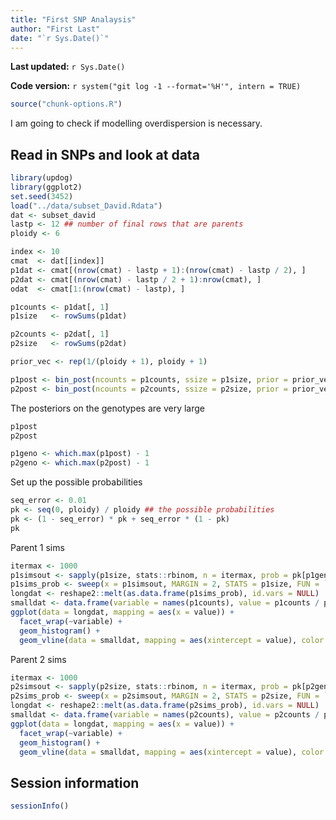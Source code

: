 ```yaml
---
title: "First SNP Analaysis"
author: "First Last"
date: "`r Sys.Date()`"
---
```


**Last updated:** `r Sys.Date()`

**Code version:** `r system("git log -1 --format='%H'", intern = TRUE)`

```r
source("chunk-options.R")
```

I am going to check if modelling overdispersion is necessary.

## Read in SNPs and look at data

```r
library(updog)
library(ggplot2)
set.seed(3452)
load("../data/subset_David.Rdata")
dat <- subset_david
lastp <- 12 ## number of final rows that are parents
ploidy <- 6

index <- 10
cmat  <- dat[[index]]
p1dat <- cmat[(nrow(cmat) - lastp + 1):(nrow(cmat) - lastp / 2), ]
p2dat <- cmat[(nrow(cmat) - lastp / 2 + 1):nrow(cmat), ]
odat  <- cmat[1:(nrow(cmat) - lastp), ]

p1counts <- p1dat[, 1]
p1size   <- rowSums(p1dat)

p2counts <- p2dat[, 1]
p2size   <- rowSums(p2dat)

prior_vec <- rep(1/(ploidy + 1), ploidy + 1)

p1post <- bin_post(ncounts = p1counts, ssize = p1size, prior = prior_vec)
p2post <- bin_post(ncounts = p2counts, ssize = p2size, prior = prior_vec)
```

The posteriors on the genotypes are very large
``` r
p1post
p2post

p1geno <- which.max(p1post) - 1
p2geno <- which.max(p2post) - 1
```

Set up the possible probabilities
```r
seq_error <- 0.01
pk <- seq(0, ploidy) / ploidy ## the possible probabilities
pk <- (1 - seq_error) * pk + seq_error * (1 - pk)
pk
```

Parent 1 sims
```r
itermax <- 1000
p1simsout <- sapply(p1size, stats::rbinom, n = itermax, prob = pk[p1geno + 1])
p1sims_prob <- sweep(x = p1simsout, MARGIN = 2, STATS = p1size, FUN = `/`)
longdat <- reshape2::melt(as.data.frame(p1sims_prob), id.vars = NULL)
smalldat <- data.frame(variable = names(p1counts), value = p1counts / p1size)
ggplot(data = longdat, mapping = aes(x = value)) +
  facet_wrap(~variable) +
  geom_histogram() +
  geom_vline(data = smalldat, mapping = aes(xintercept = value), color = 2, lty = 2)
```

Parent 2 sims
```r
itermax <- 1000
p2simsout <- sapply(p2size, stats::rbinom, n = itermax, prob = pk[p2geno + 1])
p2sims_prob <- sweep(x = p2simsout, MARGIN = 2, STATS = p2size, FUN = `/`)
longdat <- reshape2::melt(as.data.frame(p2sims_prob), id.vars = NULL)
smalldat <- data.frame(variable = names(p2counts), value = p2counts / p2size)
ggplot(data = longdat, mapping = aes(x = value)) +
  facet_wrap(~variable) +
  geom_histogram() +
  geom_vline(data = smalldat, mapping = aes(xintercept = value), color = 2, lty = 2)
```



## Session information

```r
sessionInfo()
```
